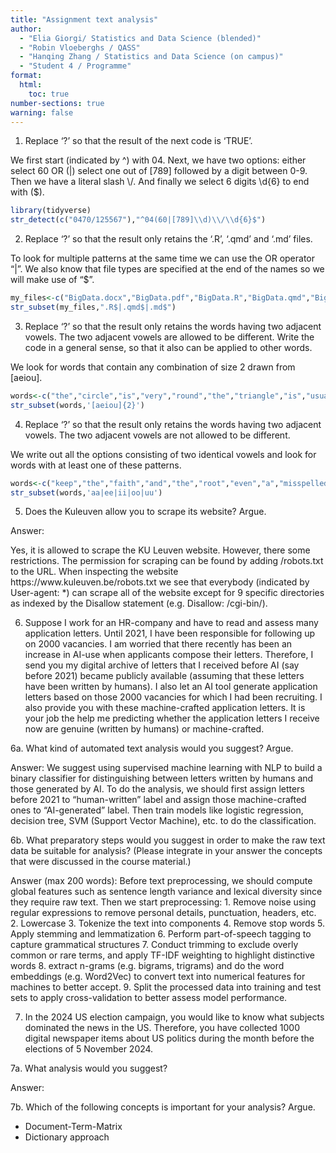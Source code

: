 ---
title: "Assignment text analysis"
author: 
  - "Elia Giorgi/ Statistics and Data Science (blended)"
  - "Robin Vloeberghs / QASS"
  - "Hanqing Zhang / Statistics and Data Science (on campus)"
  - "Student 4 / Programme"
format:
  html:
    toc: true
number-sections: true
warning: false
---

1. Replace '?' so that the result of the next code is 'TRUE'.

We first start (indicated by ^) with 04. Next, we have two options: either select 60 OR (|) select one out of [789] followed by a digit between 0-9. Then we have a literal slash \\/. And finally we select 6 digits \\d{6} to end with ($).

```{r}
library(tidyverse)
str_detect(c("0470/125567"),"^04(60|[789]\\d)\\/\\d{6}$")


```

2. Replace '?' so that the result only retains the '.R', '.qmd' and '.md' files.

To look for multiple patterns at the same time we can use the OR operator "|".
We also know that file types are specified at the end of the names so we will make use of "$".

```{r}
my_files<-c("BigData.docx","BigData.pdf","BigData.R","BigData.qmd","BigData.html","BigData.md","BigData.sas","BigData.py","BigData.zip","BigData.tar")
str_subset(my_files,".R$|.qmd$|.md$")
```

3. Replace '?' so that the result only retains the words having two adjacent vowels. The two adjacent vowels are allowed to be different. Write the code in a general sense, so that it also can be applied to other words.

We look for words that contain any combination of size 2 drawn from [aeiou].

```{r}
words<-c("the","circle","is","very","round","the","triangle","is","usually","not")
str_subset(words,'[aeiou]{2}')
```

4. Replace '?' so that the result only retains the words having two adjacent vowels. The two adjacent vowels are not allowed to be different.

We write out all the options consisting of two identical vowels and look for words with at least one of these patterns.

```{r}
words<-c("keep","the","faith","and","the","root","even","a","misspelled","praayer")
str_subset(words,'aa|ee|ii|oo|uu')
```

5. Does the Kuleuven allow you to scrape its website? Argue.

Answer: 

Yes, it is allowed to scrape the KU Leuven website. However, there some restrictions. The permission for scraping can be found by adding /robots.txt to the URL. When inspecting the website https://www.kuleuven.be/robots.txt we see that everybody (indicated by User-agent: *) can scrape all of the website except for 9 specific directories as indexed by the Disallow statement (e.g. Disallow: /cgi-bin/).


6. Suppose I work for an HR-company and have to read and assess many application letters. Until 2021, I have been responsible for following up on 2000 vacancies. I am worried that there recently has been an increase in AI-use when applicants compose their letters. Therefore, I send you my digital archive of letters that I received before AI (say before 2021) became publicly available (assuming that these letters have been written by humans). I also let an AI tool generate application letters based on those 2000 vacancies for which I had been recruiting. I also provide you with these machine-crafted application letters. It is your job the help me predicting whether the application letters I receive now are genuine (written by humans) or machine-crafted. 

6a. What kind of automated text analysis would you suggest? Argue.

Answer: 
We suggest using supervised machine learning with NLP to build a binary classifier for distinguishing between letters written by humans and those generated by AI. To do the analysis, we should first assign letters before 2021 to "human-written" label and assign those machine-crafted ones to "AI-generated" label. Then train models like logistic regression, decision tree, SVM (Support Vector Machine), etc. to do the classification.

6b. What preparatory steps would you suggest in order to make the raw text data be suitable for analysis? (Please integrate in your answer the concepts that were discussed in the course material.)

Answer (max 200 words): 
Before text preprocessing, we should compute global features such as sentence length variance and lexical diversity since they require raw text. Then we start preprocessing:
1. Remove noise
using regular expressions to remove personal details, punctuation, headers, etc.
2. Lowercase
3. Tokenize the text into components
4. Remove stop words
5. Apply stemming and lemmatization
6. Perform part-of-speech tagging to capture grammatical structures
7. Conduct trimming to exclude overly common or rare terms, and apply TF-IDF weighting to highlight distinctive words
8. extract n-grams (e.g. bigrams, trigrams) and do the word embeddings (e.g. Word2Vec) to convert text into numerical features for machines to better accept.
9. Split the processed data into training and test sets to apply cross-validation to better assess model performance.

7. In the 2024 US election campaign, you would like to know what subjects dominated the news in the US. Therefore, you have collected 1000 digital newspaper items about US politics during the month before the elections of 5 November 2024. 

7a. What analysis would you suggest?

Answer: 

7b. Which of the following concepts is important for your analysis? Argue.

* Document-Term-Matrix
* Dictionary approach
